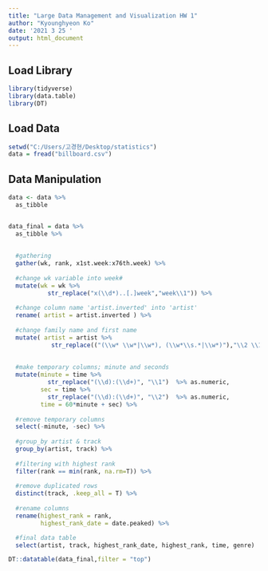 ```yaml
---
title: "Large Data Management and Visualization HW 1"
author: "Kyounghyeon Ko"
date: '2021 3 25 '
output: html_document
---
```


## Load Library
```r
library(tidyverse)
library(data.table)
library(DT)
```


## Load Data
```r

setwd("C:/Users/고경현/Desktop/statistics")
data = fread("billboard.csv")
```


## Data Manipulation
```r

data <- data %>%
  as_tibble


data_final = data %>% 
  as_tibble %>% 
  
  
  #gathering
  gather(wk, rank, x1st.week:x76th.week) %>% 
  
  #change wk variable into week#
  mutate(wk = wk %>%
           str_replace("x(\\d*)..[.]week","week\\1")) %>% 
  
  #change column name 'artist.inverted' into 'artist'
  rename( artist = artist.inverted ) %>%
  
  #change family name and first name
  mutate( artist = artist %>% 
            str_replace(("(\\w* \\w*|\\w*), (\\w*\\s.*|\\w*)"),"\\2 \\1") ) %>% 
  
  
  #make temporary columns; minute and seconds
  mutate(minute = time %>% 
           str_replace("(\\d):(\\d+)", "\\1")  %>% as.numeric,
         sec = time %>%
           str_replace("(\\d):(\\d+)", "\\2")  %>% as.numeric,
         time = 60*minute + sec) %>% 
  
  #remove temporary columns
  select(-minute, -sec) %>% 
  
  #group_by artist & track
  group_by(artist, track) %>%
  
  #filtering with highest rank
  filter(rank == min(rank, na.rm=T)) %>% 
  
  #remove duplicated rows
  distinct(track, .keep_all = T) %>%
  
  #rename columns
  rename(highest_rank = rank,
         highest_rank_date = date.peaked) %>%

  #final data table
  select(artist, track, highest_rank_date, highest_rank, time, genre)

DT::datatable(data_final,filter = "top")
```



